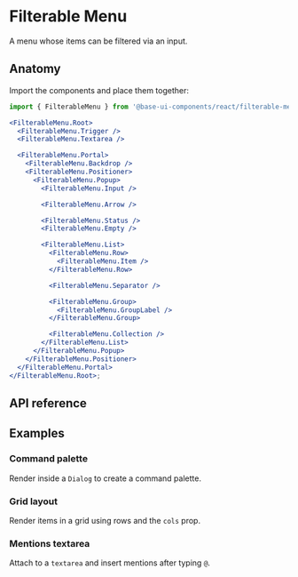 # Filterable Menu

<Subtitle>A menu whose items can be filtered via an input.</Subtitle>
<Meta
  name="description"
  content="A high-quality, unstyled React filterable menu component that renders a searchable popup list."
/>

<Demo path="./demos/hero" />

## Anatomy

Import the components and place them together:

```jsx title="Anatomy"
import { FilterableMenu } from '@base-ui-components/react/filterable-menu';

<FilterableMenu.Root>
  <FilterableMenu.Trigger />
  <FilterableMenu.Textarea />

  <FilterableMenu.Portal>
    <FilterableMenu.Backdrop />
    <FilterableMenu.Positioner>
      <FilterableMenu.Popup>
        <FilterableMenu.Input />

        <FilterableMenu.Arrow />

        <FilterableMenu.Status />
        <FilterableMenu.Empty />

        <FilterableMenu.List>
          <FilterableMenu.Row>
            <FilterableMenu.Item />
          </FilterableMenu.Row>

          <FilterableMenu.Separator />

          <FilterableMenu.Group>
            <FilterableMenu.GroupLabel />
          </FilterableMenu.Group>

          <FilterableMenu.Collection />
        </FilterableMenu.List>
      </FilterableMenu.Popup>
    </FilterableMenu.Positioner>
  </FilterableMenu.Portal>
</FilterableMenu.Root>;
```

## API reference

<Reference component="FilterableMenu" parts="Root, Textarea" />
<Reference
  component="Combobox"
  parts="Trigger, Icon, Input, List, Portal, Positioner, Popup, Arrow, Status, Empty, Collection, Row, Item, Group, GroupLabel, Separator"
/>

## Examples

### Command palette

Render inside a `Dialog` to create a command palette.

<Demo path="./demos/command-palette" compact />

### Grid layout

Render items in a grid using rows and the `cols` prop.

<Demo path="./demos/grid" compact />

### Mentions textarea

Attach to a `textarea` and insert mentions after typing `@`.

<Demo path="./demos/mentions" compact />
